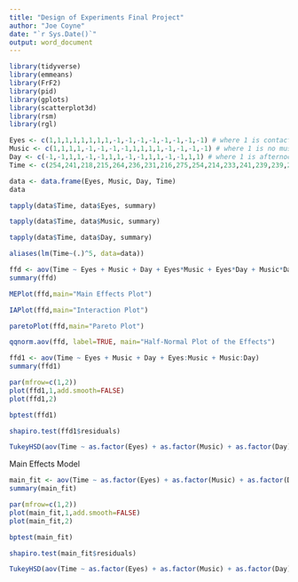 ---
title: "Design of Experiments Final Project"
author: "Joe Coyne"
date: "`r Sys.Date()`"
output: word_document
---

```{r setup, include=FALSE}
library(tidyverse)
library(emmeans)
library(FrF2)
library(pid)
library(gplots)
library(scatterplot3d)
library(rsm)
library(rgl)
```

```{r}
Eyes <- c(1,1,1,1,1,1,1,1,-1,-1,-1,-1,-1,-1,-1,-1) # where 1 is contacts and -1 is glasses
Music <- c(1,1,1,1,-1,-1,-1,-1,1,1,1,1,-1,-1,-1,-1) # where 1 is no music and -1 is music
Day <- c(-1,-1,1,1,-1,-1,1,1,-1,-1,1,1,-1,-1,1,1) # where 1 is afternoon/evening and -1 is morning
Time <- c(254,241,218,215,264,236,231,216,275,254,214,233,241,239,239,218)

data <- data.frame(Eyes, Music, Day, Time)
data
```

```{r}
tapply(data$Time, data$Eyes, summary)
```

```{r}
tapply(data$Time, data$Music, summary)
```

```{r}
tapply(data$Time, data$Day, summary)
```

```{r}
aliases(lm(Time~(.)^5, data=data))
```

```{r}
ffd <- aov(Time ~ Eyes + Music + Day + Eyes*Music + Eyes*Day + Music*Day + Eyes*Music*Day, data = data)
summary(ffd)
```

```{r}
MEPlot(ffd,main="Main Effects Plot")
```

```{r}
IAPlot(ffd,main="Interaction Plot")
```

```{r}
paretoPlot(ffd,main="Pareto Plot")
```

```{r}
qqnorm.aov(ffd, label=TRUE, main="Half-Normal Plot of the Effects")
```

```{r}
ffd1 <- aov(Time ~ Eyes + Music + Day + Eyes:Music + Music:Day)
summary(ffd1)
```

```{r}
par(mfrow=c(1,2))
plot(ffd1,1,add.smooth=FALSE)
plot(ffd1,2)
```

```{r}
bptest(ffd1)
```

```{r}
shapiro.test(ffd1$residuals)
```

```{r}
TukeyHSD(aov(Time ~ as.factor(Eyes) + as.factor(Music) + as.factor(Day) + as.factor(Eyes):as.factor(Music) + as.factor(Music):as.factor(Day)))
```


Main Effects Model
```{r}
main_fit <- aov(Time ~ as.factor(Eyes) + as.factor(Music) + as.factor(Day), data = data)
summary(main_fit)
```

```{r}
par(mfrow=c(1,2))
plot(main_fit,1,add.smooth=FALSE)
plot(main_fit,2)
```

```{r}
bptest(main_fit)
```

```{r}
shapiro.test(main_fit$residuals)
```

```{r}
TukeyHSD(aov(Time ~ as.factor(Eyes) + as.factor(Music) + as.factor(Day)))
```

